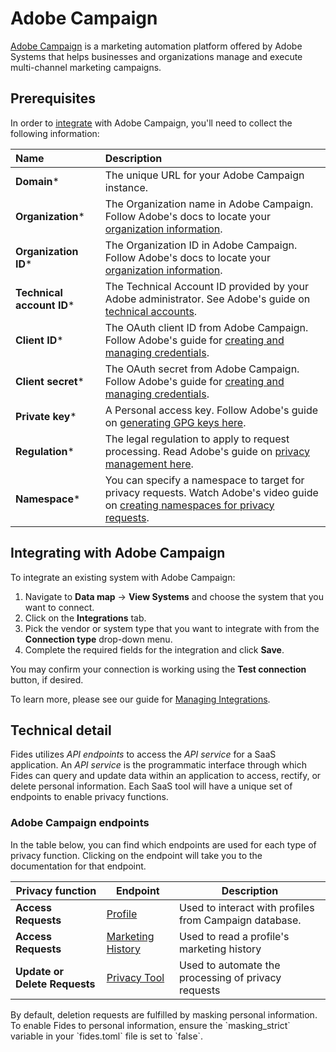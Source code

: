
# Adobe Campaign
[Adobe Campaign](https://business.adobe.com/products/campaign/adobe-campaign.html) is a marketing automation platform offered by Adobe Systems that helps businesses and organizations manage and execute multi-channel marketing campaigns. 

## Prerequisites

In order to [integrate](/docs/user-guides/integrations) with Adobe Campaign, you'll need to collect the following information:

| Name                       | Description                                                                                                                             |
| :------------------------- | :-------------------------------------------------------------------------------------------------------------------------------------- |
| **Domain***                 | The unique URL for your Adobe Campaign instance. |
| **Organization***           | The Organization name in Adobe Campaign. Follow Adobe's docs to locate your [organization information](https://experienceleague.adobe.com/docs/core-services/interface/administration/organizations.html). |
| **Organization ID***        | The Organization ID in Adobe Campaign. Follow Adobe's docs to locate your [organization information](https://experienceleague.adobe.com/docs/core-services/interface/administration/organizations.html?lang=en#concept_EA8AEE5B02CF46ACBDAD6A8508646255). |
| **Technical account ID***   | The Technical Account ID provided by your Adobe administrator. See Adobe's guide on [technical accounts](https://helpx.adobe.com/sign/using/sign-technical-accounts.html).  |
| **Client ID***              | The OAuth client ID from Adobe Campaign. Follow Adobe's guide for [creating and managing credentials](https://developer.adobe.com/developer-console/docs/guides/credentials/). |
| **Client secret***          | The OAuth secret from Adobe Campaign. Follow Adobe's guide for [creating and managing credentials](https://developer.adobe.com/developer-console/docs/guides/credentials/). |
| **Private key***            | A Personal access key. Follow Adobe's guide on [generating GPG keys here](https://experienceleague.adobe.com/docs/control-panel/using/instances-settings/gpg-keys-management.html?lang=en). |
| **Regulation***             | The legal regulation to apply to request processing. Read Adobe's guide on [privacy management here](https://experienceleague.adobe.com/docs/campaign-classic/using/getting-started/privacy/privacy-management.html?lang=en). |
| **Namespace***              | You can specify a namespace to target for privacy requests. Watch Adobe's video guide on [creating namespaces for privacy requests](https://experienceleague.adobe.com/docs/campaign-standard-learn/tutorials/privacy/namespaces-for-privacy-requests.html?lang=en). |

## Integrating with Adobe Campaign
To integrate an existing system with Adobe Campaign: 

1. Navigate to **Data map** → **View Systems** and choose the system that you want to connect.
2. Click on the **Integrations** tab.
3. Pick the vendor or system type that you want to integrate with from the **Connection type** drop-down menu.
4. Complete the required fields for the integration and click **Save**. 

You may confirm your connection is working using the **Test connection** button, if desired.

To learn more, please see our guide for [Managing Integrations](/docs/user-guides/integrations/manage-integrations).

## Technical detail 

Fides utilizes _API endpoints_ to access the _API service_ for a SaaS application. An _API service_ is the programmatic interface through which Fides can query and update data within an application to access, rectify, or delete personal information. Each SaaS tool will have a unique set of endpoints to enable privacy functions. 

### Adobe Campaign endpoints
In the table below, you can find which endpoints are used for each type of privacy function. Clicking on the endpoint will take you to the documentation for that endpoint.

| Privacy function | Endpoint | Description |
|----|----|----|
| **Access Requests** | [Profile](https://experienceleague.adobe.com/docs/campaign-standard/using/working-with-apis/global-concepts/endpoints.html?lang=en) | Used to interact with profiles from Campaign database. | 
| **Access Requests** | [Marketing History](https://experienceleague.adobe.com/docs/campaign-standard/using/working-with-apis/global-concepts/endpoints.html?lang=en) | Used to read a profile's marketing history |
| **Update or Delete Requests** | [Privacy Tool](https://experienceleague.adobe.com/docs/campaign-standard/using/working-with-apis/global-concepts/endpoints.html?lang=en) | Used to automate the processing of privacy requests |


<Callout type="info" emoji="">
By default, deletion requests are fulfilled by masking personal information. To enable Fides to personal information, ensure the `masking_strict` variable in your `fides.toml` file is set to `false`.
</Callout>